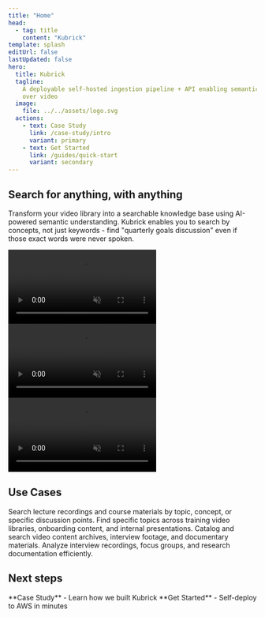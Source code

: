 ```yaml
---
title: "Home"
head:
  - tag: title
    content: "Kubrick"
template: splash
editUrl: false
lastUpdated: false
hero:
  title: Kubrick
  tagline:
    A deployable self-hosted ingestion pipeline + API enabling semantic search
    over video
  image:
    file: ../../assets/logo.svg
  actions:
    - text: Case Study
      link: /case-study/intro
      variant: primary
    - text: Get Started
      link: /guides/quick-start
      variant: secondary
---
```



<div class="px-8 max-w-7xl mx-auto">

<h2 class='font-bold text-2xl md:text-3xl lg:text-4xl'>
  Search for anything, with anything
</h2>

Transform your video library into a searchable knowledge base using AI-powered
semantic understanding. Kubrick enables you to search by concepts, not just
keywords - find "quarterly goals discussion" even if those exact words were
never spoken.

<section>
  <Sidekick
    title='Semantic Video Search'
    description='Search by concepts and context, not just keywords. Find moments based on meaning and intent.'
  >
    <video autoplay loop muted webkit-playsinline playsinline>
      <source src={searchTextDemo} type="video/webm" />
      Your browser does not support the video tag.
    </video>
  </Sidekick>
  <Sidekick
    title='Beyond Text Search'
    description='Retrieve results using image, audio, or video media queries'
    video={searchImageDemo}
    reversed={true}
  >
    <video autoplay loop muted webkit-playsinline playsinline>
      <source src={searchImageDemo} type="video/webm" />
      Your browser does not support the video tag.
    </video>
  </Sidekick>
  <Sidekick
    title='Automated Ingestion Pipeline'
    description='Upload using the API, or add videos to your S3 bucket through an external integration. The pipeline takes care of the rest.'
  >
    <video autoplay loop muted webkit-playsinline playsinline>
      <source src={searchImageDemo} type="video/webm" />
      Your browser does not support the video tag.
    </video>
  </Sidekick>
</section>

## Use Cases

<CardGrid>
  <Card title='Educational Institutions' icon='open-book'>
    Search lecture recordings and course materials by topic, concept, or
    specific discussion points.
  </Card>
  <Card title='Corporate Training' icon='rocket'>
    Find specific topics across training video libraries, onboarding content,
    and internal presentations.
  </Card>
  <Card title='Media & Entertainment' icon='seti:video'>
    Catalog and search video content archives, interview footage, and
    documentary materials.
  </Card>
  <Card title='Research Organizations' icon='document'>
    Analyze interview recordings, focus groups, and research documentation
    efficiently.
  </Card>
</CardGrid>

## Next steps

<LinkedCardGroup>
  <LinkedCard href='/case-study/intro'>
    **Case Study** - Learn how we built Kubrick
  </LinkedCard>
  <LinkedCard href='/guides/quick-start'>
    **Get Started** - Self-deploy to AWS in minutes
  </LinkedCard>
</LinkedCardGroup>

</div>
